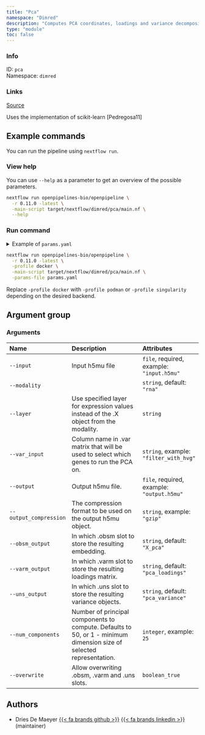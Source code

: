```yaml
---
title: "Pca"
namespace: "Dimred"
description: "Computes PCA coordinates, loadings and variance decomposition."
type: "module"
toc: false
---
```


::: {.column-margin}

### Info

ID: `pca`  
Namespace: `dimred`

### Links
[Source](https://github.com/openpipelines-bio/openpipeline/blob/0.11.0/./src/dimred/pca){.btn-action .btn-sm .btn-info .btn role="button"}

:::

Uses the implementation of scikit-learn [Pedregosa11]

## Example commands

You can run the pipeline using `nextflow run`.

### View help

You can use `--help` as a parameter to get an overview of the possible parameters.

```bash
nextflow run openpipelines-bio/openpipeline \
  -r 0.11.0 -latest \
  -main-script target/nextflow/dimred/pca/main.nf \
  --help
```

### Run command

<details>
<summary>Example of `params.yaml`</summary>
```yaml
# Arguments
input: # please fill in - example: "input.h5mu"
modality: "rna"
# layer: "foo"
# var_input: "filter_with_hvg"
# output: "$id.$key.output.h5mu"
# output_compression: "gzip"
obsm_output: "X_pca"
varm_output: "pca_loadings"
uns_output: "pca_variance"
# num_components: 25
overwrite: false

# Nextflow input-output arguments
publish_dir: # please fill in - example: "output/"
# param_list: "my_params.yaml"
```
</details>

```bash
nextflow run openpipelines-bio/openpipeline \
  -r 0.11.0 -latest \
  -profile docker \
  -main-script target/nextflow/dimred/pca/main.nf \
  -params-file params.yaml
```

:::{.callout-note}
Replace `-profile docker` with `-profile podman` or `-profile singularity` depending on the desired backend.
:::

## Argument group

### Arguments

|Name                   |Description                                                                                                          |Attributes                                 |
|:----------------------|:--------------------------------------------------------------------------------------------------------------------|:------------------------------------------|
|`--input`              |Input h5mu file                                                                                                      |`file`, required, example: `"input.h5mu"`  |
|`--modality`           |                                                                                                                     |`string`, default: `"rna"`                 |
|`--layer`              |Use specified layer for expression values instead of the .X object from the modality.                                |`string`                                   |
|`--var_input`          |Column name in .var matrix that will be used to select which genes to run the PCA on.                                |`string`, example: `"filter_with_hvg"`     |
|`--output`             |Output h5mu file.                                                                                                    |`file`, required, example: `"output.h5mu"` |
|`--output_compression` |The compression format to be used on the output h5mu object.                                                         |`string`, example: `"gzip"`                |
|`--obsm_output`        |In which .obsm slot to store the resulting embedding.                                                                |`string`, default: `"X_pca"`               |
|`--varm_output`        |In which .varm slot to store the resulting loadings matrix.                                                          |`string`, default: `"pca_loadings"`        |
|`--uns_output`         |In which .uns slot to store the resulting variance objects.                                                          |`string`, default: `"pca_variance"`        |
|`--num_components`     |Number of principal components to compute. Defaults to 50, or 1 - minimum dimension size of selected representation. |`integer`, example: `25`                   |
|`--overwrite`          |Allow overwriting .obsm, .varm and .uns slots.                                                                       |`boolean_true`                             |

## Authors


  * Dries De Maeyer [{{< fa brands github >}}](https://github.com/ddemaeyer) [{{< fa brands linkedin >}}](https://linkedin.com/in/dries-de-maeyer-b46a814) (maintainer)
